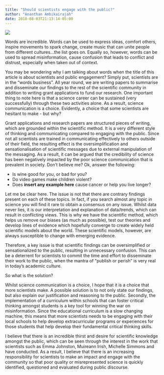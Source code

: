 ```yaml
---
title: "Should scientists engage with the public?"
author: "Ananthan Ambikairajah"
date: 2018-08-03T21:13:14-05:00
---
```

![](./science-communication.jpg)

Words are incredible. Words can be used to express ideas, comfort others, inspire movements to spark change, create music that can unite people from different cultures…the list goes on. Equally so, however, words can be used to spread misinformation, cause confusion that leads to conflict and distrust, especially when taken out of context.    

You may be wondering why I am talking about words when the title of this article is about scientists and public engagement? Simply put, scientists are in the “words business”.  All year round, we are writing papers to summarise and disseminate our findings to the rest of the scientific community in addition to writing grant applications to fund our research. One important thing to note here is that a science career can be sustained (very successfully) through these two activities alone. As a result, science communication is a choice. Evidently, a choice that some scientists are hesitant to make - but why?    

Grant applications and research papers are structured pieces of writing, which are grounded within the scientific method. It is a very different style of thinking and communicating compared to engaging with the public. Since not all scientists are trained in communicating effectively to others outside of their field, the resulting effect is the oversimplification and sensationalisation of scientific messages due to external manipulation of the messaging. As a result, it can be argued that the credibility of science has been negatively impacted by the poor science communication that is prevalent in society. Don’t believe me? Ok, answer the following:    

* Is wine good for you, or bad for you?
* Do video games make children violent?
* Does **insert any example here** cause cancer or help you live longer?    

Let me be clear here. The issue is not that there are contrary findings present on each of these topics. In fact, if you search almost any topic in science you will find it rare to obtain a consensus on any issue. Whilst data never lies, it is our interpretation and explanation of data/trends, which can result in conflicting views. This is why we have the scientific method, which helps us remove our biases (as much as possible), test our theories and develop lines of evidence which hopefully converge to create widely held scientific models about the world. These scientific models, however, are always susceptible to change with emerging evidence.    

Therefore, a key issue is that scientific findings can be oversimplified or sensationalized to the public, resulting in unnecessary confusion. This can be a deterrent for scientists to commit the time and effort to disseminate their work to the public, when the mantra of “publish or perish” is very real in today’s academic culture.    

So what is the solution?    

Whilst science communication is a choice, I hope that it is a choice that more scientists make. A possible solution is to not only state our findings, but also explain our justification and reasoning to the public. Secondly, the implementation of a curriculum within schools that can foster critical thinking amongst students is a key tool for winning the war on misinformation. Since the educational curriculum is a slow changing machine, this means that more scientists needs to be engaging with their local schools to help develop extracurricular programs or experiences for those students that help develop their fundamental critical thinking skills.    

I believe that there is an incredible thirst and desire for scientific knowledge amongst the public, which can be seen through the interest in the work that scientists such as Emma Johnston, Muireann Irish, Michelle Simmons and have conducted. As a result, I believe that there is an increasing responsibility for scientists to make an impact and engage with the community so that poor quality or misrepresented science is quickly identified, questioned and evaluated during public discourse.